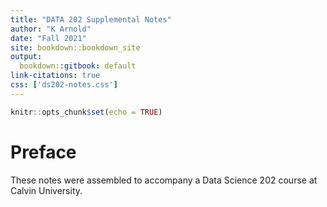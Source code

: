 ```yaml
---
title: "DATA 202 Supplemental Notes"
author: "K Arnold"
date: "Fall 2021"
site: bookdown::bookdown_site
output:
  bookdown::gitbook: default
link-citations: true
css: ['ds202-notes.css']
---
```


```r
knitr::opts_chunk$set(echo = TRUE)
```

# Preface {-}

These notes were assembled to accompany a Data Science 202 course
at Calvin University.

